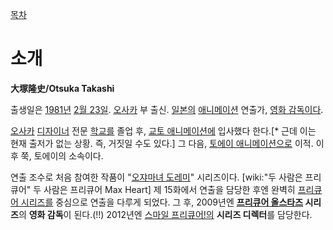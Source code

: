 [[목차]]
= 소개 =
'''大塚隆史/Otsuka Takashi'''

출생일은 [[1981년]] [[2월 23일]]. [[오사카]] 부 출신.
[[일본]]의 [[애니메이션]] 연출가, [[영화 감독]]이다.

[[오사카]] [[디자이너]] 전문 [[학교]]를 졸업 후, [[교토 애니메이션]]에 입사했다 한다.[* 근데 이는 현재 출저가 없는 상황. 즉, 거짓일 수도 있다.] 그 다음, [[토에이 애니메이션]]으로 이적. 이후 쭉, 토에이의 소속이다.

연출 조수로 처음 참여한 작품이 "[[오쟈마녀 도레미]]" 시리즈이다. [wiki:"두 사람은 프리큐어" 두 사람은 프리큐어 Max Heart] 제 15화에서 연출을 담당한 후엔 완벽히 [[프리큐어 시리즈]]를 중심으로 연출을 다루게 되었다. 그 후, 2009년엔 '''[[프리큐어 올스타즈]] 시리즈'''의 '''영화 감독'''이 된다.(!!) 2012년엔 [[스마일 프리큐어!]]의 '''시리즈 디렉터'''를 담당한다. 
